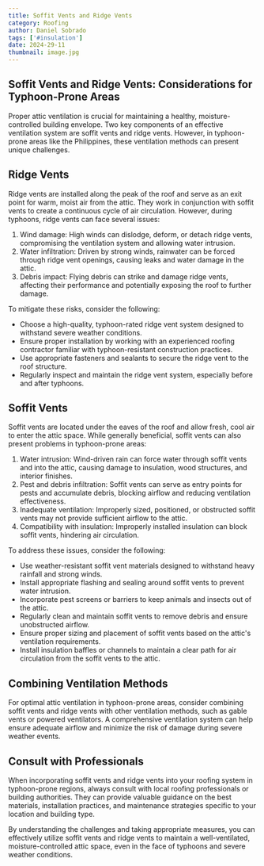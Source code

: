 ```yaml
---
title: Soffit Vents and Ridge Vents
category: Roofing
author: Daniel Sobrado
tags: ['#insulation']
date: 2024-29-11
thumbnail: image.jpg
---
```


## Soffit Vents and Ridge Vents: Considerations for Typhoon-Prone Areas

Proper attic ventilation is crucial for maintaining a healthy, moisture-controlled building envelope. Two key components of an effective ventilation system are soffit vents and ridge vents. However, in typhoon-prone areas like the Philippines, these ventilation methods can present unique challenges.

## Ridge Vents

Ridge vents are installed along the peak of the roof and serve as an exit point for warm, moist air from the attic. They work in conjunction with soffit vents to create a continuous cycle of air circulation. However, during typhoons, ridge vents can face several issues:

1. Wind damage: High winds can dislodge, deform, or detach ridge vents, compromising the ventilation system and allowing water intrusion.
2. Water infiltration: Driven by strong winds, rainwater can be forced through ridge vent openings, causing leaks and water damage in the attic.
3. Debris impact: Flying debris can strike and damage ridge vents, affecting their performance and potentially exposing the roof to further damage.

To mitigate these risks, consider the following:

- Choose a high-quality, typhoon-rated ridge vent system designed to withstand severe weather conditions.
- Ensure proper installation by working with an experienced roofing contractor familiar with typhoon-resistant construction practices.
- Use appropriate fasteners and sealants to secure the ridge vent to the roof structure.
- Regularly inspect and maintain the ridge vent system, especially before and after typhoons.

## Soffit Vents

Soffit vents are located under the eaves of the roof and allow fresh, cool air to enter the attic space. While generally beneficial, soffit vents can also present problems in typhoon-prone areas:

1. Water intrusion: Wind-driven rain can force water through soffit vents and into the attic, causing damage to insulation, wood structures, and interior finishes.
2. Pest and debris infiltration: Soffit vents can serve as entry points for pests and accumulate debris, blocking airflow and reducing ventilation effectiveness.
3. Inadequate ventilation: Improperly sized, positioned, or obstructed soffit vents may not provide sufficient airflow to the attic.
4. Compatibility with insulation: Improperly installed insulation can block soffit vents, hindering air circulation.

To address these issues, consider the following:

- Use weather-resistant soffit vent materials designed to withstand heavy rainfall and strong winds.
- Install appropriate flashing and sealing around soffit vents to prevent water intrusion.
- Incorporate pest screens or barriers to keep animals and insects out of the attic.
- Regularly clean and maintain soffit vents to remove debris and ensure unobstructed airflow.
- Ensure proper sizing and placement of soffit vents based on the attic's ventilation requirements.
- Install insulation baffles or channels to maintain a clear path for air circulation from the soffit vents to the attic.

## Combining Ventilation Methods

For optimal attic ventilation in typhoon-prone areas, consider combining soffit vents and ridge vents with other ventilation methods, such as gable vents or powered ventilators. A comprehensive ventilation system can help ensure adequate airflow and minimize the risk of damage during severe weather events.

## Consult with Professionals

When incorporating soffit vents and ridge vents into your roofing system in typhoon-prone regions, always consult with local roofing professionals or building authorities. They can provide valuable guidance on the best materials, installation practices, and maintenance strategies specific to your location and building type.

By understanding the challenges and taking appropriate measures, you can effectively utilize soffit vents and ridge vents to maintain a well-ventilated, moisture-controlled attic space, even in the face of typhoons and severe weather conditions.